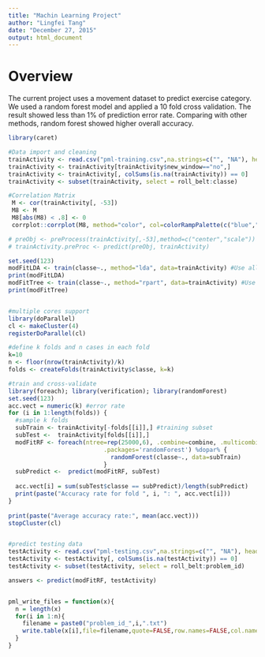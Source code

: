 ```yaml
---
title: "Machin Learning Project"
author: "Lingfei Tang"
date: "December 27, 2015"
output: html_document
---
```


# Overview
The current project uses a movement dataset to predict exercise category. We used a random forest model and applied a 10 fold cross validation. The result showed less than 1% of prediction error rate. Comparing with other methods, random forest showed higher overall accuracy.

```r
library(caret)

#Data import and cleaning
trainActivity <- read.csv("pml-training.csv",na.strings=c("", "NA"), header=TRUE)
trainActivity <- trainActivity[trainActivity$new_window=="no",]
trainActivity <- trainActivity[, colSums(is.na(trainActivity)) == 0]
trainActivity <- subset(trainActivity, select = roll_belt:classe)

#Correlation Matrix
 M <- cor(trainActivity[, -53])
 M8 <- M
 M8[abs(M8) < .8] <- 0
 corrplot::corrplot(M8, method="color", col=colorRampPalette(c("blue","white","red"))(20))

# preObj <- preProcess(trainActivity[,-53],method=c("center","scale"))
# trainActivity.preProc <- predict(preObj, trainActivity)

set.seed(123)
modFitLDA <- train(classe~., method="lda", data=trainActivity) #Use all dataset: accuracy rate = .7
print(modFitLDA)
modFitTree <- train(classe~., method="rpart", data=trainActivity) #Use all dataset: accuracy rate = .5
print(modFitTree)


#multiple cores support
library(doParallel)
cl <- makeCluster(4)
registerDoParallel(cl)

#define k folds and n cases in each fold
k=10
n <- floor(nrow(trainActivity)/k)
folds <- createFolds(trainActivity$classe, k=k)

#train and cross-validate
library(foreach); library(verification); library(randomForest)
set.seed(123)
acc.vect = numeric(k) #error rate
for (i in 1:length(folds)) {
  #sample k folds
  subTrain <- trainActivity[-folds[[i]],] #training subset
  subTest <-  trainActivity[folds[[i]],]
  modFitRF <- foreach(ntree=rep(25000,6), .combine=combine, .multicombine=TRUE,
                           .packages='randomForest') %dopar% {
                             randomForest(classe~., data=subTrain)
                           }
  subPredict <-  predict(modFitRF, subTest)
  
  acc.vect[i] = sum(subTest$classe == subPredict)/length(subPredict)
  print(paste("Accuracy rate for fold ", i, ": ", acc.vect[i]))
}
 
print(paste("Average accuracy rate:", mean(acc.vect)))
stopCluster(cl)


#predict testing data
testActivity <- read.csv("pml-testing.csv",na.strings=c("", "NA"), header=TRUE)
testActivity <- testActivity[, colSums(is.na(testActivity)) == 0]
testActivity <- subset(testActivity, select = roll_belt:problem_id)

answers <- predict(modFitRF, testActivity)


pml_write_files = function(x){
  n = length(x)
  for(i in 1:n){
    filename = paste0("problem_id_",i,".txt")
    write.table(x[i],file=filename,quote=FALSE,row.names=FALSE,col.names=FALSE)
  }
}


```
